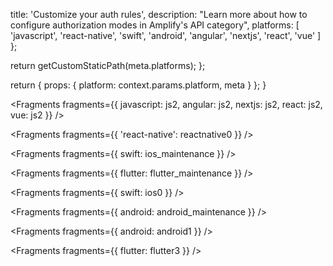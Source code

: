 
  title: 'Customize your auth rules',
  description: "Learn more about how to configure authorization modes in Amplify's API category",
  platforms: [
    'javascript',
    'react-native',
    'swift',
    'android',
    'angular',
    'nextjs',
    'react',
    'vue'
  ]
};

  return getCustomStaticPath(meta.platforms);
};

  return {
    props: {
      platform: context.params.platform,
      meta
    }
  };
}


<Fragments
  fragments={{
    javascript: js2,
    angular: js2,
    nextjs: js2,
    react: js2,
    vue: js2
  }}
/>


<Fragments fragments={{ 'react-native': reactnative0 }} />


<Fragments fragments={{ swift: ios_maintenance }} />


<Fragments fragments={{ flutter: flutter_maintenance }} />


<Fragments fragments={{ swift: ios0 }} />


<Fragments fragments={{ android: android_maintenance }} />


<Fragments fragments={{ android: android1 }} />


<Fragments fragments={{ flutter: flutter3 }} />
